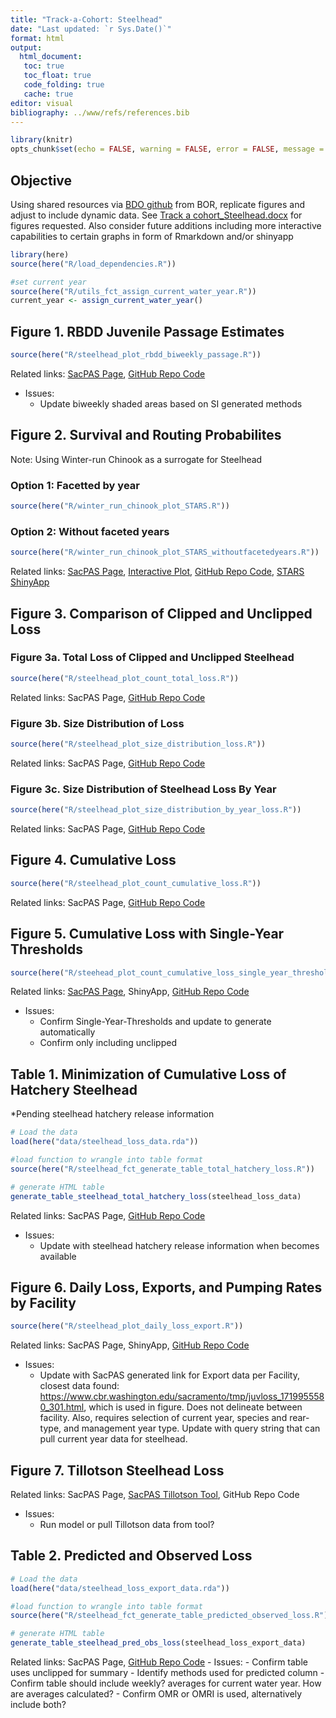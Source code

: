 ```yaml
---
title: "Track-a-Cohort: Steelhead"
date: "Last updated: `r Sys.Date()`"
format: html
output:
  html_document: 
   toc: true
   toc_float: true
   code_folding: true
   cache: true 
editor: visual
bibliography: ../www/refs/references.bib
---
```


```r
library(knitr)
opts_chunk$set(echo = FALSE, warning = FALSE, error = FALSE, message = FALSE)
```

## Objective

Using shared resources via [BDO github](https://github.com/BDO-Science/track-a-cohort) from BOR, replicate figures and adjust to include dynamic data. See [Track a cohort_Steelhead.docx](https://github.com/BDO-Science/track-a-cohort/blob/main/SH_Cohort/Track%20a%20Cohort_Steelhead.docx) for figures requested. Also consider future additions including more interactive capabilities to certain graphs in form of Rmarkdown and/or shinyapp

```r
library(here)
source(here("R/load_dependencies.R"))

#set current year
source(here("R/utils_fct_assign_current_water_year.R"))
current_year <- assign_current_water_year()
```

## Figure 1. RBDD Juvenile Passage Estimates

```r
source(here("R/steelhead_plot_rbdd_biweekly_passage.R"))
```

Related links: [SacPAS Page](https://www.cbr.washington.edu/sacramento/tmp/redbluffdaily_1714603318_94.html), [GitHub Repo Code](https://github.com/caitobrien/TAC/blob/main/R/winter_run_chinook_plot_annual_jpe.R)

-   Issues:
    -   Update biweekly shaded areas based on SI generated methods

## Figure 2. Survival and Routing Probabilites

Note: Using Winter-run Chinook as a surrogate for Steelhead

### Option 1: Facetted by year

```r
source(here("R/winter_run_chinook_plot_STARS.R"))
```

### Option 2: Without faceted years

```r
source(here("R/winter_run_chinook_plot_STARS_withoutfacetedyears.R"))
```

Related links: [SacPAS Page](pending), [Interactive Plot](https://csobrien.shinyapps.io/TAC_WRChinook_STARS/), [GitHub Repo Code](https://github.com/caitobrien/TAC/blob/main/R/winter_run_chinook_plot_STARS.R), [STARS ShinyApp](https://www.cbr.washington.edu/shiny/STARS/)

## Figure 3. Comparison of Clipped and Unclipped Loss

### Figure 3a. Total Loss of Clipped and Unclipped Steelhead

```r
source(here("R/steelhead_plot_count_total_loss.R"))
```

Related links: SacPAS Page, [GitHub Repo Code](https://github.com/caitobrien/TAC/blob/main/R/steelhead_plot_count_total_loss.R)

### Figure 3b. Size Distribution of Loss

```r
source(here("R/steelhead_plot_size_distribution_loss.R"))
```

Related links: SacPAS Page, [GitHub Repo Code](https://github.com/caitobrien/TAC/blob/main/R/steelhead_plot_size_distribution_loss.R)

### Figure 3c. Size Distribution of Steelhead Loss By Year

```r
source(here("R/steelhead_plot_size_distribution_by_year_loss.R"))
```

Related links: SacPAS Page, [GitHub Repo Code](https://github.com/caitobrien/TAC/blob/main/R/steelhead_plot_size_distribution_by_year_loss.R)

## Figure 4. Cumulative Loss

```r
source(here("R/steelhead_plot_count_cumulative_loss.R"))
```

Related links: SacPAS Page, [GitHub Repo Code](https://github.com/caitobrien/TAC/blob/main/R/steelhead_plot_count_cumulative_loss.R)

## Figure 5. Cumulative Loss with Single-Year Thresholds

```r
source(here("R/steehead_plot_count_cumulative_loss_single_year_thresholds.R"))
```

Related links: [SacPAS Page](https://www.cbr.washington.edu/sacramento/workgroups/salmon_monitoring.html#loss:~:text=Chinook%20Salmon%20Loss-,Natural%20Central%20Valley%20Steelhead,-Daily%20Loss%20Table), ShinyApp, [GitHub Repo Code](https://github.com/caitobrien/TAC/blob/main/R/steehead_plot_count_cumulative_loss_single_year_thresholds.R)

-   Issues:
    -   Confirm Single-Year-Thresholds and update to generate automatically
    -   Confirm only including unclipped

## Table 1. Minimization of Cumulative Loss of Hatchery Steelhead

\*Pending steelhead hatchery release information

```r
# Load the data
load(here("data/steelhead_loss_data.rda"))

#load function to wrangle into table format
source(here("R/steelhead_fct_generate_table_total_hatchery_loss.R"))

# generate HTML table
generate_table_steelhead_total_hatchery_loss(steelhead_loss_data)

```

Related links: SacPAS Page, [GitHub Repo Code](https://github.com/caitobrien/TAC/blob/main/R/steelhead_fct_generate_table_total_hatchery_loss.R)

-   Issues:
    -   Update with steelhead hatchery release information when becomes available

## Figure 6. Daily Loss, Exports, and Pumping Rates by Facility

```r
source(here("R/steelhead_plot_daily_loss_export.R"))
```

Related links: SacPAS Page, ShinyApp, [GitHub Repo Code](https://github.com/caitobrien/TAC/blob/main/R/steelhead_plot_daily_loss_export.R)

-   Issues:
    -   Update with SacPAS generated link for Export data per Facility, closest data found: <https://www.cbr.washington.edu/sacramento/tmp/juvloss_1719955580_301.html>, which is used in figure. Does not delineate between facility. Also, requires selection of current year, species and rear-type, and management year type. Update with query string that can pull current year data for steelhead.

## Figure 7. Tillotson Steelhead Loss

Related links: SacPAS Page, [SacPAS Tillotson Tool](https://www.cbr.washington.edu/sacramento/lossandsalvage/), GitHub Repo Code

-   Issues:
    -   Run model or pull Tillotson data from tool?

## Table 2. Predicted and Observed Loss

```r
# Load the data
load(here("data/steelhead_loss_export_data.rda"))

#load function to wrangle into table format
source(here("R/steelhead_fct_generate_table_predicted_observed_loss.R"))

# generate HTML table
generate_table_steelhead_pred_obs_loss(steelhead_loss_export_data)

```

Related links: SacPAS Page, [GitHub Repo Code](https://github.com/caitobrien/TAC/blob/main/R/steelhead_fct_generate_table_predicted_observed_loss.R) - Issues: - Confirm table uses unclipped for summary - Identify methods used for predicted column - Confirm table should include weekly? averages for current water year. How are averages calculated? - Confirm OMR or OMRI is used, alternatively include both?

